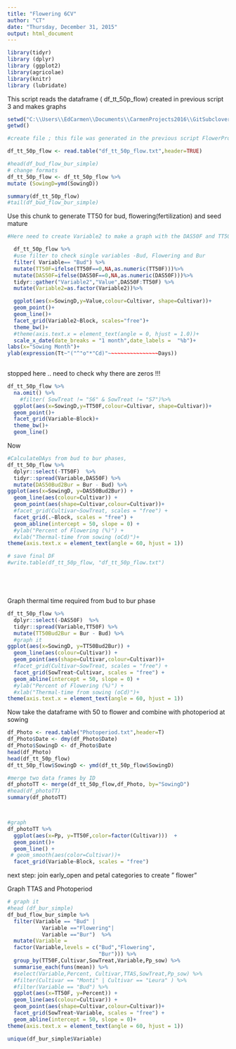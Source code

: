 ```yaml
---
title: "Flowering 6CV"
author: "CT"
date: "Thursday, December 31, 2015"
output: html_document
---
```


```r
library(tidyr)
library (dplyr)
library (ggplot2)
library(agricolae)
library(knitr)
library (lubridate)
```

This script reads the dataframe ( df_tt_50p_flow) created in previous script 3 and makes graphs 
```r
setwd("C:\\Users\\EdCarmen\\Documents\\CarmenProjects2016\\GitSubclover\\FlowIv2")
getwd()

#create file ; this file was generated in the previous script FlowerProject2

df_tt_50p_flow <- read.table("df_tt_50p_flow.txt",header=TRUE)

#head(df_bud_flow_bur_simple)
# change formats
df_tt_50p_flow <- df_tt_50p_flow %>%
mutate (SowingD=ymd(SowingD))

summary(df_tt_50p_flow)
#tail(df_bud_flow_bur_simple)
```



Use this chunk to generate TT50 for bud, flowering(fertilization) and seed mature

```r

#Here need to create Variable2 to make a graph with the DAS50F and TT50F 

  df_tt_50p_flow %>%
  #use filter to check single variables -Bud, Flowering and Bur
  filter( Variable== "Bud") %>%
  mutate(TT50F=ifelse(TT50F==0,NA,as.numeric(TT50F)))%>%
  mutate(DAS50F=ifelse(DAS50F==0,NA,as.numeric(DAS50F)))%>%
  tidyr::gather("Variable2","Value",DAS50F:TT50F) %>%
  mutate(Variable2=as.factor(Variable2))%>%

  ggplot(aes(x=SowingD,y=Value,colour=Cultivar, shape=Cultivar))+
  geom_point()+
  geom_line()+
  facet_grid(Variable2~Block, scales="free")+
  theme_bw()+
  #theme(axis.text.x = element_text(angle = 0, hjust = 1.0))+
  scale_x_date(date_breaks = "1 month",date_labels =  "%b")+
labs(x="Sowing Month")+
ylab(expression(Tt~"("^"o"*"Cd)"~~~~~~~~~~~~~~~~Days)) 
  


```


stopped here .. need to check why there are zeros !!! 


```r
df_tt_50p_flow %>%
  na.omit() %>%
    #filter( SowTreat != "S6" & SowTreat != "S7")%>%
  ggplot(aes(x=SowingD,y=TT50F,colour=Cultivar, shape=Cultivar))+
  geom_point()+
  facet_grid(Variable~Block)+
  theme_bw()+
  geom_line()

```
Now 

```r

#CalculateDAys from bud to bur phases,
df_tt_50p_flow %>%
  dplyr::select(-TT50F)  %>%
  tidyr::spread(Variable,DAS50F) %>%
  mutate(DAS50Bud2Bur = Bur - Bud) %>%
ggplot(aes(x=SowingD, y=DAS50Bud2Bur)) + 
  geom_line(aes(colour=Cultivar)) +
  geom_point(aes(shape=Cultivar,colour=Cultivar))+
  #facet_grid(Cultivar~SowTreat, scales = "free") +
  facet_grid(.~Block, scales = "free") +
  geom_abline(intercept = 50, slope = 0) +
  #ylab("Percent of Flowering (%)") +
  #xlab("Thermal-time from sowing (oCd)")+
theme(axis.text.x = element_text(angle = 60, hjust = 1))

# save final DF
#write.table(df_tt_50p_flow, "df_tt_50p_flow.txt")






```

Graph thermal time required from bud to bur phase 

```r
df_tt_50p_flow %>%
  dplyr::select(-DAS50F)  %>%
  tidyr::spread(Variable,TT50F) %>%
  mutate(TT50Bud2Bur = Bur - Bud) %>%
  #graph it
ggplot(aes(x=SowingD, y=TT50Bud2Bur)) + 
  geom_line(aes(colour=Cultivar)) +
  geom_point(aes(shape=Cultivar,colour=Cultivar))+
  #facet_grid(Cultivar~SowTreat, scales = "free") +
  facet_grid(SowTreat~Cultivar, scales = "free") +
  geom_abline(intercept = 50, slope = 0) +
  #ylab("Percent of Flowering (%)") +
  #xlab("Thermal-time from sowing (oCd)")+
theme(axis.text.x = element_text(angle = 60, hjust = 1))
```



Now take the dataframe with 50 to flower and combine with photoperiod at sowing 

```r

df_Photo <- read.table("Photoperiod.txt",header=T)
df_Photo$Date <- dmy(df_Photo$Date)
df_Photo$SowingD <- df_Photo$Date
head(df_Photo)
head(df_tt_50p_flow)
df_tt_50p_flow$SowingD <- ymd(df_tt_50p_flow$SowingD)

#merge two data frames by ID
df_photoTT <- merge(df_tt_50p_flow,df_Photo, by="SowingD")
#head(df_photoTT)
summary(df_photoTT)




```

```r
#graph
df_photoTT %>%
  ggplot(aes(x=Pp, y=TT50F,color=factor(Cultivar)))  +
  geom_point()+
  geom_line() +
 # geom_smooth(aes(color=Cultivar))+
  facet_grid(Variable~Block, scales = "free")
```


next step: join early_open and petal categories to create " flower" 

Graph TTAS and Photoperiod 

```r

# graph it
#head (df_bur_simple)
df_bud_flow_bur_simple %>%
  filter(Variable == "Bud" |
           Variable =="Flowering"| 
           Variable =="Bur")  %>%
  mutate(Variable = 
  factor(Variable,levels = c("Bud","Flowering",
                             "Bur"))) %>%
  group_by(TT50F,Cultivar,SowTreat,Variable,Pp_sow) %>%
  summarise_each(funs(mean)) %>%
  #select(Variable,Percent, Cultivar,TTAS,SowTreat,Pp_sow) %>%
  #filter(Cultivar == "Monti" | Cultivar == "Leura" ) %>%
  #filter(Variable == "Bud") %>%
  ggplot(aes(x=TT50F, y=Percent)) + 
  geom_line(aes(colour=Cultivar)) +
  geom_point(aes(shape=Cultivar,colour=Cultivar))+
  facet_grid(SowTreat~Variable, scales = "free") +
  geom_abline(intercept = 50, slope = 0)+
theme(axis.text.x = element_text(angle = 60, hjust = 1))

unique(df_bur_simple$Variable)


```


